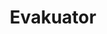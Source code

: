 ---
slug: evakuator
link: /projects/evakuator/
category: 'projects'
title: Evakuator
publicData: Sep 11th 2020
pagesCount: 1
pages: 
        - page:
            - image: ../../assets/images/projects/project-0-openfactoring/1.jpg
            - title: Главная
sortIdx: 430
---